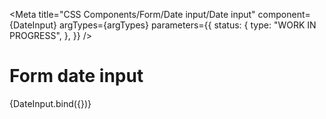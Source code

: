 
<Meta
  title="CSS Components/Form/Date input/Date input"
  component={DateInput}
  argTypes={argTypes}
  parameters={{
    status: {
      type: "WORK IN PROGRESS",
    },
  }}
/>

# Form date input

<Canvas>
  <Story name="Date input" args={defaultArgs}>
    {DateInput.bind({})}
  </Story>
</Canvas>

<ArgsTable story="Date input" />
